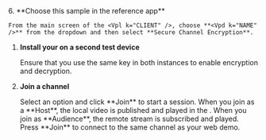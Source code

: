 
<PlatformWrapper platform="unity">

<TestHeader />
6. **Choose this sample in the reference app**

    From the main screen of the <Vpl k="CLIENT" />, choose **<Vpd k="NAME" />** from the dropdown and then select **Secure Channel Encryption**.

1. **Install your <Vpl k="CLIENT" /> on a second test device**

    Ensure that you use the same key in both instances to enable encryption and decryption.

1. **Join a channel**

    <ProductWrapper product="interactive-live-streaming, broadcast-streaming">
    Select an option and click **Join** to start a session. When you join as a **Host**, the local video is published and played in the <Vpl k="CLIENT" />. When you join as **Audience**, the remote stream is subscribed and played.
    </ProductWrapper>

    <ProductWrapper notAllowed="interactive-live-streaming">
    Press **Join** to connect to the same channel as your web demo.
    </ProductWrapper>

</PlatformWrapper>

